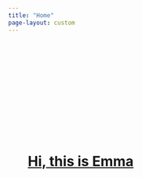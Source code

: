 ```yaml
---
title: "Home"
page-layout: custom
---
```


```{=HTML}
<head>

  <meta charset="UTF-8">
  <link rel="stylesheet" href="page_styles/index-styles.css">
  <link rel="stylesheet" href="https://cdnjs.cloudflare.com/ajax/libs/normalize/5.0.0/normalize.min.css">

</head>

<body>
<div class="background"></div>
<div class="container">
    <a class="text-light" href="about.qmd">
        <div type="button" class="textbubble">
            <figure class="text-center">
                <h1 class="text-light"><br><br/><br><br/><br><br/>Hi, this is Emma</h1>
            </figure>
        </div>
    </a>
    <div class="sky">
        <div class="stars"></div>
        <div class="stars1"></div>
        <div class="stars2"></div>
    </div>
</div>
  
</body>
```
